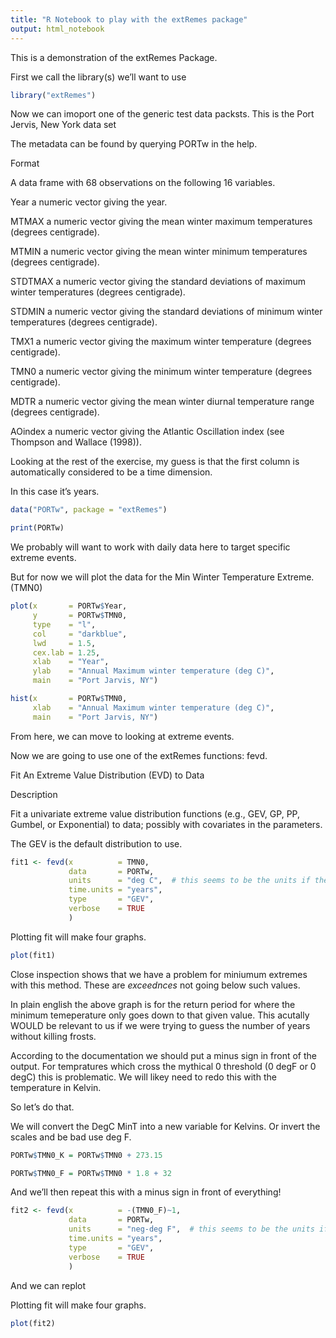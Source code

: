 ```yaml
---
title: "R Notebook to play with the extRemes package"
output: html_notebook
---
```


This is a demonstration of the extRemes Package.

First we call the library(s) we'll want to use

```r
library("extRemes")
```

Now we can imoport one of the generic test data packsts.  This is the Port Jervis, New York data set

The metadata can be found by querying PORTw in the help.  

Format

A data frame with 68 observations on the following 16 variables.

Year
a numeric vector giving the year.

MTMAX
a numeric vector giving the mean winter maximum temperatures (degrees centigrade).

MTMIN
a numeric vector giving the mean winter minimum temperatures (degrees centigrade).

STDTMAX
a numeric vector giving the standard deviations of maximum winter temperatures (degrees centigrade).

STDMIN
a numeric vector giving the standard deviations of minimum winter temperatures (degrees centigrade).

TMX1
a numeric vector giving the maximum winter temperature (degrees centigrade).

TMN0
a numeric vector giving the minimum winter temperature (degrees centigrade).

MDTR
a numeric vector giving the mean winter diurnal temperature range (degrees centigrade).

AOindex
a numeric vector giving the Atlantic Oscillation index (see Thompson and Wallace (1998)).


Looking at the rest of the exercise, my guess is that the first column is automatically considered to be a time dimension. 

In this case it's years.


```r
data("PORTw", package = "extRemes")

print(PORTw)
```


We probably will want to work with daily data here to target specific extreme events.


But for now we will plot the data for the Min Winter Temperature Extreme.  (TMN0)

```r

plot(x       = PORTw$Year,
     y       = PORTw$TMN0, 
     type    = "l", 
     col     = "darkblue", 
     lwd     = 1.5, 
     cex.lab = 1.25,
     xlab    = "Year", 
     ylab    = "Annual Maximum winter temperature (deg C)",
     main    = "Port Jarvis, NY")

hist(x       = PORTw$TMN0,
     xlab    = "Annual Maximum winter temperature (deg C)",
     main    = "Port Jarvis, NY")

```


From here, we can move to looking at extreme events.

Now we are going to use one of the extRemes functions: fevd.  

Fit An Extreme Value Distribution (EVD) to Data

Description

Fit a univariate extreme value distribution functions (e.g., GEV, GP, PP, Gumbel, or Exponential) to data; possibly with covariates in the parameters.

The GEV is the default distribution to use.

```r

fit1 <- fevd(x          = TMN0, 
             data       = PORTw, 
             units      = "deg C",  # this seems to be the units if the original data
             time.units = "years",
             type       = "GEV",
             verbose    = TRUE
             )


```

Plotting fit will make four graphs.

```r

plot(fit1)

```

Close inspection shows that we have a problem for miniumum extremes with this method.  These are *exceednces* not going below such values. 

In plain english the above graph is for the return period for where the minimum temeperature only goes down to that given value.  This acutally WOULD be relevant to us if we were trying to guess the number of years without killing frosts.   

According to the documentation we should put a minus sign in front of the output.  For tempratures which cross the mythical 0 threshold (0 degF or 0 degC) this is problematic.  We will likey need to redo this with the temperature in Kelvin.

So let's do that.  

We will convert the DegC MinT into a new variable for Kelvins.  Or invert the scales and be bad use deg F. 

```r

PORTw$TMN0_K = PORTw$TMN0 + 273.15

PORTw$TMN0_F = PORTw$TMN0 * 1.8 + 32

```

And we'll then repeat this with a minus sign in front of everything!

```r

fit2 <- fevd(x          = -(TMN0_F)~1, 
             data       = PORTw, 
             units      = "neg-deg F",  # this seems to be the units if the original data
             time.units = "years",
             type       = "GEV",
             verbose    = TRUE
             )

```

And we can replot


Plotting fit will make four graphs.

```r

plot(fit2)

```
